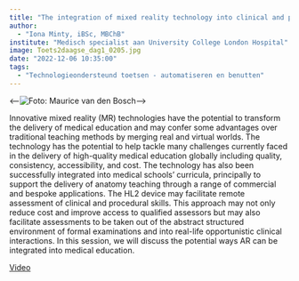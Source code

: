 ```yaml
---
title: "The integration of mixed reality technology into clinical and procedural skills assessments"
author:
  - "Iona Minty, iBSc, MBChB"
institute: "Medisch specialist aan University College London Hospital"
image: Toets2daagse_dag1_0205.jpg
date: "2022-12-06 10:35:00"
tags: 
  - "Technologieondersteund toetsen - automatiseren en benutten"
---
```


::: {.column-margin}
<--![Foto: Maurice van den Bosch](Toets2daagse_dag1_0205.jpg)-->
:::

Innovative mixed reality (MR) technologies have the potential to transform the delivery of medical education and may confer some advantages over traditional teaching methods by merging real and virtual worlds. The technology has the potential to help tackle many challenges currently faced in the delivery of high-quality medical education globally including quality, consistency, accessibility, and cost. The technology has also been successfully integrated into medical schools’ curricula, principally to support the delivery of anatomy teaching through a range of commercial and bespoke applications. The HL2 device may facilitate remote assessment of clinical and procedural skills. This approach may not only reduce cost and improve access to qualified assessors but may also facilitate assessments
to be taken out of the abstract structured environment of formal examinations and into real-life opportunistic clinical interactions. In this session, we will discuss the potential ways AR can be integrated into medical education.

[Video](https://tilburguniversity.cloud.panopto.eu/Panopto/Pages/Viewer.aspx?id=fa2fb00c-9432-433b-ab95-af3800ed559f){.btn .btn-primary}

